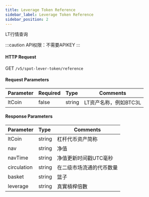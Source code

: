 ```yaml
---
title: Leverage Token Reference
sidebar_label: Leverage Token Reference
sidebar_position: 2
---
```

LT行情查询

:::caution
API权限：不需要APIKEY
:::


#### HTTP Request
GET `/v5/spot-lever-token/reference`

#### Request Parameters
| Parameter | Required | Type | Comments|
|:----- |:-------|:-----|------ |
|ltCoin |false |string |LT资产名称，例如BTC3L|

#### Response Parameters
| Parameter | Type | Comments|
|:----- |:-----|----- |
|ltCoin |string |杠杆代币资产简称 |
|nav |string |净值 |
|navTime |string |净值更新时间戳UTC毫秒 |
|circulation |string |在二级市场流通的代币数量 |
|basket	|string	|篮子 |
|leverage |string |真實槓桿倍數 |